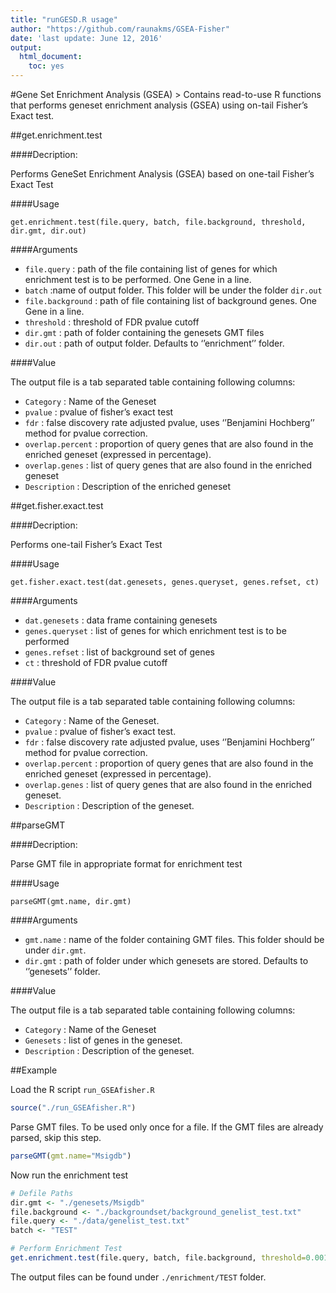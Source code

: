 ---
title: "runGESD.R usage"
author: "https://github.com/raunakms/GSEA-Fisher"
date: 'last update: June 12, 2016'
output:
  html_document:
    toc: yes
---

#Gene Set Enrichment Analysis (GSEA) 
>
Contains read-to-use R functions that performs geneset enrichment analysis (GSEA) using on-tail Fisher's Exact test.

##get.enrichment.test

####Decription:

Performs GeneSet Enrichment Analysis (GSEA) based on one-tail Fisher's Exact Test

####Usage
 
``` 
get.enrichment.test(file.query, batch, file.background, threshold, dir.gmt, dir.out)
```

####Arguments

- `file.query` : path of the file containing list of genes for which enrichment test is to be performed. One Gene in a line.
- `batch` :name of output folder. This folder will be under the folder `dir.out`
- `file.background` : path of file containing list of background genes. One Gene in a line.
- `threshold` : threshold of FDR pvalue cutoff 
- `dir.gmt` : path of folder containing the genesets GMT files
- `dir.out` : path of output folder. Defaults to ''enrichment'' folder.


####Value 

The output file is a tab separated table containing following columns:

- `Category` :  Name of the Geneset
- `pvalue` : pvalue of fisher's exact test
- `fdr` : false discovery rate adjusted pvalue, uses ''Benjamini Hochberg'' method for pvalue correction.
- `overlap.percent` : proportion of query genes that are also found in the enriched geneset (expressed in percentage).
- `overlap.genes` : list of query genes that are also found in the enriched geneset
- `Description` : Description of the enriched geneset


##get.fisher.exact.test

####Decription:

Performs one-tail Fisher's Exact Test

####Usage
 
``` 
get.fisher.exact.test(dat.genesets, genes.queryset, genes.refset, ct)
```


####Arguments

- `dat.genesets` : data frame containing genesets
- `genes.queryset` : list of genes for which enrichment test is to be performed
- `genes.refset` : list of background set of genes
- `ct` : threshold of FDR pvalue cutoff  


####Value 

The output file is a tab separated table containing following columns:

- `Category` :  Name of the Geneset.
- `pvalue` : pvalue of fisher's exact test.
- `fdr` : false discovery rate adjusted pvalue, uses ''Benjamini Hochberg'' method for pvalue correction.
- `overlap.percent` : proportion of query genes that are also found in the enriched geneset (expressed in percentage).
- `overlap.genes` : list of query genes that are also found in the enriched geneset.
- `Description` : Description of the geneset.




##parseGMT

####Decription:

Parse GMT file in appropriate format for enrichment test

####Usage
 
``` 
parseGMT(gmt.name, dir.gmt)
```

####Arguments

- `gmt.name` : name of the folder containing GMT files. This folder should be under `dir.gmt`.
- `dir.gmt` : path of folder under which genesets are stored. Defaults to ''genesets'' folder.


####Value 

The output file is a tab separated table containing following columns:

- `Category` :  Name of the Geneset
- `Genesets` : list of genes in the geneset.
- `Description` : Description of the geneset.


##Example

Load the R script `run_GSEAfisher.R`

```{r echo=TRUE, message=FALSE, warning=FALSE}
source("./run_GSEAfisher.R")
```

Parse GMT files. To be used only once for a file. If the GMT files are already parsed, skip this step.

```{r}
parseGMT(gmt.name="Msigdb")
```

Now run the enrichment test
```{r}
# Defile Paths
dir.gmt <- "./genesets/Msigdb"
file.background <- "./backgroundset/background_genelist_test.txt"
file.query <- "./data/genelist_test.txt"
batch <- "TEST"

# Perform Enrichment Test
get.enrichment.test(file.query, batch, file.background, threshold=0.001, dir.gmt)
```

The output files can be found under `./enrichment/TEST` folder.



